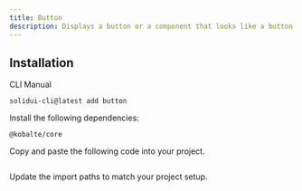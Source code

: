 ```yaml
---
title: Button
description: Displays a button or a component that looks like a button.
---
```


<ComponentPreview name="button" />

## Installation

<Tabs>

<TabsList>
  <TabsTrigger value="cli">CLI</TabsTrigger>
  <TabsTrigger value="manual">Manual</TabsTrigger>
</TabsList>

<TabsContent value="cli">

```package-exec
solidui-cli@latest add button
```

</TabsContent>

<TabsContent value="manual">

<Steps>

<Step>Install the following dependencies:</Step>

```package-install
@kobalte/core
```

<Step>Copy and paste the following code into your project.</Step>

```file="~/registry/ui/button.tsx" showLineNumbers

```

<Step>Update the import paths to match your project setup.</Step>

</Steps>

</TabsContent>

</Tabs>
